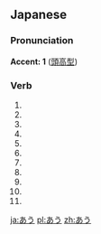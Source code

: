 ==Japanese==                           
===Pronunciation===

'''Accent: 1''' ([[頭高型]])

===Verb===
{{ja-verb|h|rom=au}}
# {{japdef|会う|to [[meet]]}}
# {{japdef|合う|to [[match]] with, to be [[proper]]}}
# {{japdef|遭う|to [[meet]] with (misfortune)}}
# {{japdef|遇う|to [[meet]] with (misfortune)}}
# {{japdef|逢う|to [[meet]] with (drama or pathos)}}
# {{japdef|逅う|to [[meet]] with (unexpectedly)}}
# {{japdef|邂う|to [[meet]] with (unexpectedly)}}
# {{japdef|翕う|to [[meet]] with (very rare kanji usage)}}
# {{japdef|覯う|to [[meet]] with (very rare kanji usage)}}
# {{japdef|覿う|to [[meet]] with (very rare kanji usage)}}
# {{japdef|遘う|to [[meet]] with (very rare kanji usage)}}

[[ja:あう]]
[[pl:あう]]
[[zh:あう]]